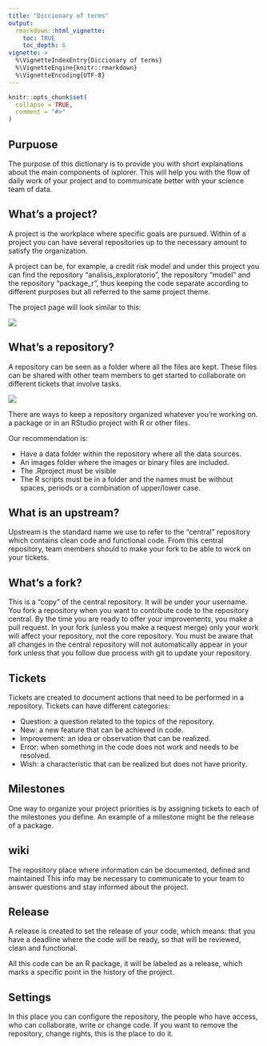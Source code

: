 ```yaml
---
title: "Diccionary of terms"
output:
  rmarkdown::html_vignette:
    toc: TRUE
    toc_depth: 6
vignette: >
  %\VignetteIndexEntry{Diccionary of terms}
  %\VignetteEngine{knitr::rmarkdown}
  %\VignetteEncoding{UTF-8}
---
```


```r
knitr::opts_chunk$set(
  collapse = TRUE,
  comment = "#>"
)
```

## Purpuose

The purpose of this dictionary is to provide you with short explanations about
the main components of ixplorer. This will help you with the flow of daily work
of your project and to communicate better with your science team of data.

## What's a project?

A project is the workplace where specific goals are pursued. Within of a
project you can have several repositories up to the necessary amount to satisfy
the organization.

A project can be, for example, a credit risk model and under this project you
can find the repository "analisis_exploratorio", the repository "model" and the
repository "package_r", thus keeping the code separate according to different
purposes but all referred to the same project theme.

The project page will look similar to this:

![](img/project.png)

## What's a repository?

A repository can be seen as a folder where all the files are kept. These files
can be shared with other team members to get started to collaborate on
different tickets that involve tasks.

![](img/repo.png)

There are ways to keep a repository organized whatever you're working on. a
package or in an RStudio project with R or other files.

Our recommendation is:

- Have a data folder within the repository where all the data sources.
- An images folder where the images or binary files are included.
- The .Rproject must be visible
- The R scripts must be in a folder and the names must be without spaces,
  periods or a combination of upper/lower case.

## What is an upstream?

Upstream is the standard name we use to refer to the "central" repository which
contains clean code and functional code. From this central repository, team
members should to make your fork to be able to work on your tickets.

## What's a fork?

This is a "copy" of the central repository. It will be under your username. You
fork a repository when you want to contribute code to the repository central.
By the time you are ready to offer your improvements, you make a pull request.
In your fork (unless you make a request merge) only your work will affect your
repository, not the core repository. You must be aware that all changes in the
central repository will not automatically appear in your fork unless that you
follow due process with git to update your repository.

## Tickets

Tickets are created to document actions that need to be performed in a
repository. Tickets can have different categories:

  - Question: a question related to the topics of the repository.
  - New: a new feature that can be achieved in code.
  - Improvement: an idea or observation that can be realized.
  - Error: when something in the code does not work and needs to be resolved.
  - Wish: a characteristic that can be realized but does not have priority.
 
## Milestones

One way to organize your project priorities is by assigning tickets to each of
the milestones you define. An example of a milestone might be the release of a
package.

## wiki

The repository place where information can be documented, defined and
maintained This info may be necessary to communicate to your team to answer
questions and stay informed about the project.

## Release

A release is created to set the release of your code, which means: that you
have a deadline where the code will be ready, so that will be reviewed, clean
and functional.

All this code can be an R package, it will be labeled as a release, which marks
a specific point in the history of the project.

## Settings

In this place you can configure the repository, the people who have access, who
can collaborate, write or change code. If you want to remove the repository,
change rights, this is the place to do it.


